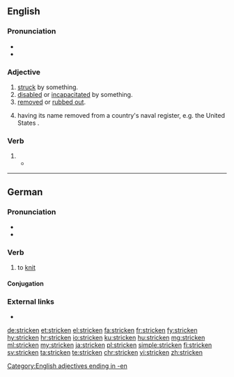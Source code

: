 ==English==
{{wikipedia}}

===Pronunciation===
* {{IPA|/ˈstɹɪkən/|lang=en}}
* {{audio|En-us-stricken.ogg|Audio (US)|lang=en}}

===Adjective===
{{en-adj}}

# [[struck]] by something.
# [[disabled]] or [[incapacitated]] by something.
# [[removed]] or [[rubbed out]].
# {{context|warships|lang=en}} having its name removed from a country's naval register, e.g. the United States {{w|Naval Vessel Register}}.

===Verb===
{{head|en}}

# {{past participle of|strike|lang=en}}
#* {{quote-book|year=1913|author=[[w:Robert Barr (writer)|Robert Barr]]
|title=Lord Stranleigh Abroad
|chapter=4|url=http://openlibrary.org/works/OL1796924W
|passage=Nothing could be more business-like than the construction of the stout dams, and nothing more gently rural than the limpid lakes, with the grand old forest trees marshalled round their margins like a veteran army that had marched down to drink, only to be '''stricken''' motionless at the water’s edge.}}

[[Category:English adjectives ending in -en]]

----

==German==

===Pronunciation===
* {{IPA|/ˈʃtʀɪkŋ̩/|/ˈʃtʀɪkən/|lang=de}}
* {{audio|De-at-stricken.ogg|Audio (Austria)|lang=de}}

===Verb===
{{de-verb-weak|strickt|strickte|gestrickt}}

# to [[knit]]

====Conjugation====
{{de-conj-weak|strick|gestrickt|h}}

===External links===
* {{R:Duden}}

[[de:stricken]]
[[et:stricken]]
[[el:stricken]]
[[fa:stricken]]
[[fr:stricken]]
[[fy:stricken]]
[[hy:stricken]]
[[hr:stricken]]
[[io:stricken]]
[[ku:stricken]]
[[hu:stricken]]
[[mg:stricken]]
[[ml:stricken]]
[[my:stricken]]
[[ja:stricken]]
[[pl:stricken]]
[[simple:stricken]]
[[fi:stricken]]
[[sv:stricken]]
[[ta:stricken]]
[[te:stricken]]
[[chr:stricken]]
[[vi:stricken]]
[[zh:stricken]]